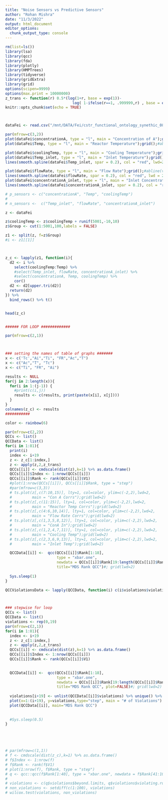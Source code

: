 ```yaml
---
title: "Noise Sensors vs Predictive Sensors"
author: "Rohan Mishra"
date: "11/3/2022"
output: html_document
editor_options: 
  chunk_output_type: console
---
```


```r

rm(list=ls())
library(lsa)
library(qcc)
library(fda)
library(plotly)
library(HMPTrees)
library(tidyverse)
library(gridExtra)
library(grid)
options(scipen=9999)
options(max.print = 10000000) 
z_trans <- function(r) 0.5*(log(1+r, base = exp(1))-
                              log( 1-ifelse(r==1, .999999,r) , base = exp(1))) 
knitr::opts_chunk$set(echo = TRUE)



dataFei <- read.csv("/mnt/DATA/Fei/cstr_functional_ontology_synethic_08242022.csv") 

```

```r

par(mfrow=c(3,2))
plot(dataFei$concentrationA, type = "l", main = "Concentration of A");grid();#abline(v=seq(0,5000,by=50)); 
plot(dataFei$Temp, type = "l", main = "Reactor Temperature");grid();#abline(v=seq(0,5000,by=50))

plot(dataFei$coolingTemp, type = "l", main = "Cooling Temperature");grid();#abline(v=seq(0,5000,by=50))
plot(dataFei$Temp_inlet, type = "l", main = "Inlet Temperature");grid();#abline(v=seq(0,5000,by=50))
lines(smooth.spline(dataFei$Temp_inlet, spar = 0.2), col = "red", lwd=2)

plot(dataFei$flowRate, type = "l", main = "Flow Rate");grid();#abline(v=seq(0,5000,by=50))
lines(smooth.spline(dataFei$flowRate, spar = 0.2), col = "red", lwd = 2)
plot(dataFei$concentrationA_inlet, type = "l", main = "Inlet Concentration of A");grid();#abline(v=seq(0,5000,by=50))
lines(smooth.spline(dataFei$concentrationA_inlet, spar = 0.2), col = "red", lwd = 2)

```


```r

# p_sensors <- c("concentrationA", "Temp", "coolingTemp")
# 
# n_sensors <-  c("Temp_inlet", "flowRate", "concentrationA_inlet")

z <- dataFei 

z$coolingTemp <- z$coolingTemp + runif(5001,-10,10)
z$Group <- cut(1:5001,100,labels = FALSE)

z1 <- split(z, f=z$Group)
#i <- z1[[1]]



z_c <- lapply(z1, function(i){
  d2 <- i %>%
    select(coolingTemp:Temp) %>%
    #select(Temp_inlet, flowRate, concentrationA_inlet) %>%
    #select(concentrationA, Temp, coolingTemp) %>%
    cor()
  d2 <- d2[upper.tri(d2)]
  return(d2)
}) %>%
  bind_rows() %>% t()


head(z_c)


###### FOR LOOP #############

par(mfrow=c(2,1))



### setting the names of table of graphs #######
x <- c('Tc',"Ai","Ti", "FR","Ac","T")
x <- c("Ac","T", "Tc")
x <- c("Ti", "FR", "Ai")

results <- NULL
for(j in 2:length(x)){
  for(i in 1:(j-1)) {
    #print(c(i,j))
    results <- c(results, print(paste(x[i], x[j])))
  }
}
colnames(z_c) <- results
###########

color <- rainbow(6)

par(mfrow=c(2,2))
QCCs <- list()
QCCData <- list()
for(i in 1:81){
  print(i)
  index <- i+19
  z <- z_c[1:index,]
  z <- apply(z,2,z_trans)
  QCCs[[i]] <- cmdscale(dist(z),k=1) %>% as.data.frame()
  QCCs[[i]]$Index <- 1:nrow(QCCs[[i]])
  QCCs[[i]]$Rank <- rank(QCCs[[i]]$V1)
  #plot(1:nrow(QCCs[[i]]), QCCs[[i]]$Rank, type = "step")
  #par(mfrow=c(3,3))
  # ts.plot(z[,c(7:10,15)], lty=1, col=color, ylim=c(-2,2),lwd=2,
  #         main = "Con A Corrs");grid(lwd=2)
  # ts.plot(z[,c(11:15)], lty=1, col=color, ylim=c(-2,2),lwd=2,
  #         main = "Reactor Temp Corrs");grid(lwd=2)
  # ts.plot(z[,c(4:6,10,14)], lty=1, col=color, ylim=c(-2,2),lwd=2,
  #         main = "Flow Rate Corrs");grid(lwd=2)
  # ts.plot(z[,c(1,3,5,8,12)], lty=1, col=color, ylim=c(-2,2),lwd=2,
  #         main = "ConA In");grid(lwd=2)
  # ts.plot(z[,c(1,2,4,7,11)], lty=1, col=color, ylim=c(-2,2),lwd=2,
  #         main = "Cooling Temp");grid(lwd=2)
  # ts.plot(z[,c(2,3,6,9,13)], lty=1, col=color, ylim=c(-2,2),lwd=2,
  #         main = "Inlet Temp");grid(lwd=2)

  QCCData[[i]] <-  qcc(QCCs[[i]]$Rank[1:18], 
                       type = "xbar.one", 
                       newdata = QCCs[[i]]$Rank[19:length(QCCs[[i]]$Rank)],
                       title="MDS Rank QCC")#; grid(lwd=2)
  
  Sys.sleep(1)
}

QCCViolationsData <- lapply(QCCData, function(i) c(i$violations$violating.runs, i$violations$beyond.limits))



### stepwise for loop
QCCs <- list()
QCCData <- list()
violations <- rep(0,19)
par(mfrow=c(2,1))
for(i in 1:81){
  index <- i+19
  z <- z_c[1:index,]
  z <- apply(z,2,z_trans)
  QCCs[[i]] <- cmdscale(dist(z),k=1) %>% as.data.frame()
  QCCs[[i]]$Index <- 1:nrow(QCCs[[i]])
  QCCs[[i]]$Rank <- rank(QCCs[[i]]$V1)
  

  QCCData[[i]] <-  qcc(QCCs[[i]]$Rank[1:18], 
                       type = "xbar.one", 
                       newdata = QCCs[[i]]$Rank[19:length(QCCs[[i]]$Rank)],
                       title="MDS Rank QCC", plot=FALSE)#; grid(lwd=2)
  
  violations[i+19] <- unlist(QCCData[[i]]$violations) %>% unique() %>% length()
  plot(x=1:(i+19), y=violations,type="step", main = "# of Violations")
  plot(QCCData[[i]], main="MDS Rank QCC")
  
  
  #Sys.sleep(0.5)
}





# par(mfrow=c(1,1))
# f <- cmdscale(dist(z_c),k=1) %>% as.data.frame()
# f$Index <- 1:nrow(f)
# f$Rank <- rank(f$V1)
# plot(1:nrow(f), f$Rank, type = "step")
# q <- qcc::qcc(f$Rank[1:40], type = "xbar.one", newdata = f$Rank[41:100])
# 
# violations <- c(q$violations$beyond.limits, q$violations$violating.runs)
# non_violations <- setdiff(c(1:100), violations)
# wilcox.test(violations, non_violations)


```
